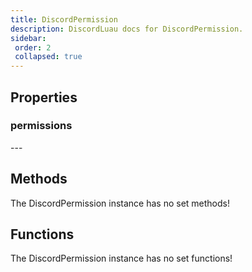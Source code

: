 ```yaml
---
title: DiscordPermission
description: DiscordLuau docs for DiscordPermission.
sidebar:
 order: 2
 collapsed: true
---
```

[//]: # (This file was automatically compiled through the Generator luau code under this repository)
[//]: # (if you want to edit the documentation of discord-luau, please write changes)
[//]: # (to the discord-luau repository itself, we extract the comments from discord-luau and translate)
[//]: # (them into markdown files that Nextra can interpret!)

[//]: # (----- DOCUMENT IMPORTS ----- )


[//]: # (----- DOCUMENT DESCRIPTION ----- )



[//]: # (----- DOCUMENT PROPERTIES ----- )

## Properties

### permissions

<LuaProperty name="DiscordPermission.permissions" type="{ number }" />
---
	

[//]: # (----- DOCUMENT METHODS ----- )

## Methods

The DiscordPermission instance has no set methods!

[//]: # (----- DOCUMENT FUNCTIONS ----- )

## Functions

The DiscordPermission instance has no set functions!

